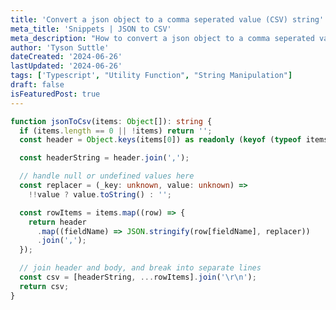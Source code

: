 ```yaml
---
title: 'Convert a json object to a comma seperated value (CSV) string'
meta_title: 'Snippets | JSON to CSV'
meta_description: "How to convert a json object to a comma seperated value string"
author: 'Tyson Suttle'
dateCreated: '2024-06-26'
lastUpdated: '2024-06-26'
tags: ['Typescript', "Utility Function", "String Manipulation"]
draft: false
isFeaturedPost: true
---
```


```ts
function jsonToCsv(items: Object[]): string {
  if (items.length == 0 || !items) return '';
  const header = Object.keys(items[0]) as readonly (keyof (typeof items)[number])[];

  const headerString = header.join(',');

  // handle null or undefined values here
  const replacer = (_key: unknown, value: unknown) =>
    !!value ? value.toString() : '';

  const rowItems = items.map((row) => {
    return header
      .map((fieldName) => JSON.stringify(row[fieldName], replacer))
      .join(',');
  });

  // join header and body, and break into separate lines
  const csv = [headerString, ...rowItems].join('\r\n');
  return csv;
}
```